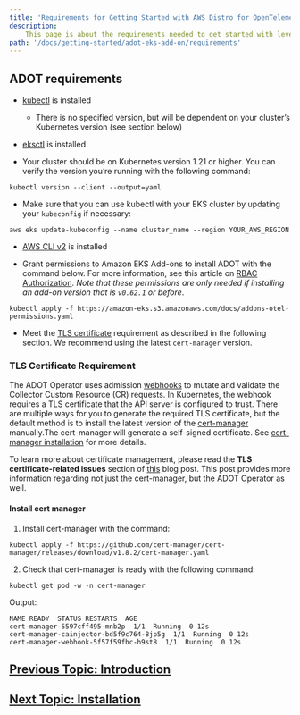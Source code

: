 ```yaml
---
title: 'Requirements for Getting Started with AWS Distro for OpenTelemetry using EKS Add-Ons'
description:
    This page is about the requirements needed to get started with leveraging Amazon EKS add-ons to use ADOT.
path: '/docs/getting-started/adot-eks-add-on/requirements'
---
```


## ADOT requirements

* [kubectl](https://docs.aws.amazon.com/eks/latest/userguide/install-kubectl.html) is installed
    * There is no specified version, but will be dependent on your cluster’s Kubernetes version (see section below)
    
* [eksctl](https://docs.aws.amazon.com/eks/latest/userguide/eksctl.html) is installed

* Your cluster should be on Kubernetes version 1.21 or higher. You can verify the version you’re running with the following command:
```console
kubectl version --client --output=yaml
```

* Make sure that you can use kubectl with your EKS cluster by updating your `kubeconfig` if necessary:
```console
aws eks update-kubeconfig --name cluster_name --region YOUR_AWS_REGION
```

* [AWS CLI v2](https://docs.aws.amazon.com/cli/latest/userguide/getting-started-install.html) is installed

* Grant permissions to Amazon EKS Add-ons to install ADOT with the command below. For more information, see this article on [RBAC Authorization](https://kubernetes.io/docs/reference/access-authn-authz/rbac/). *Note that these permissions are only needed if installing an add-on version that is `v0.62.1` or before*. 
```
kubectl apply -f https://amazon-eks.s3.amazonaws.com/docs/addons-otel-permissions.yaml
```

* Meet the [TLS certificate](https://cert-manager.io/docs/) requirement as described in the following section. We recommend using the latest `cert-manager` version.


### TLS Certificate Requirement
The ADOT Operator uses admission [webhooks](https://kubernetes.io/docs/reference/access-authn-authz/webhook/) to mutate and validate the Collector Custom Resource (CR) requests. In Kubernetes, the webhook requires a TLS certificate that the API server is configured to trust. There are multiple ways for you to generate the required TLS certificate, but the default method is to install the latest version of the [cert-manager](https://cert-manager.io/docs/) manually.The cert-manager will generate a self-signed certificate. See [cert-manager installation](https://cert-manager.io/docs/installation/) for more details.

To learn more about certificate management, please read the **TLS certificate-related issues** section of [this](https://aws.amazon.com/blogs/opensource/building-a-helm-chart-for-deploying-the-opentelemetry-operator/) blog post. This post provides more information regarding not just the cert-manager, but the ADOT Operator as well.

#### Install cert manager

1. Install cert-manager with the command:
```console
kubectl apply -f https://github.com/cert-manager/cert-manager/releases/download/v1.8.2/cert-manager.yaml
```

2. Check that cert-manager is ready with the following command:
```console
kubectl get pod -w -n cert-manager
```

Output:
```console
NAME READY  STATUS RESTARTS  AGE
cert-manager-5597cff495-mnb2p  1/1  Running  0 12s
cert-manager-cainjector-bd5f9c764-8jp5g  1/1  Running  0 12s
cert-manager-webhook-5f57f59fbc-h9st8  1/1  Running  0 12s
```

## [Previous Topic: Introduction](/docs/getting-started/adot-eks-add-on)
## [Next Topic: Installation](/docs/getting-started/adot-eks-add-on/installation)
